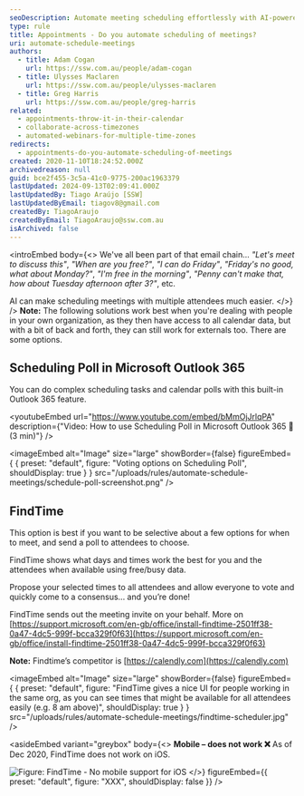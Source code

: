 ```yaml
---
seoDescription: Automate meeting scheduling effortlessly with AI-powered solutions like Outlook 365's Scheduling Poll and FindTime for faster, stress-free coordination
type: rule
title: Appointments - Do you automate scheduling of meetings?
uri: automate-schedule-meetings
authors:
  - title: Adam Cogan
    url: https://ssw.com.au/people/adam-cogan
  - title: Ulysses Maclaren
    url: https://ssw.com.au/people/ulysses-maclaren
  - title: Greg Harris
    url: https://ssw.com.au/people/greg-harris
related:
  - appointments-throw-it-in-their-calendar
  - collaborate-across-timezones
  - automated-webinars-for-multiple-time-zones
redirects:
  - appointments-do-you-automate-scheduling-of-meetings
created: 2020-11-10T18:24:52.000Z
archivedreason: null
guid: bce2f455-3c5a-41c0-9775-200ac1963379
lastUpdated: 2024-09-13T02:09:41.000Z
lastUpdatedBy: Tiago Araújo [SSW]
lastUpdatedByEmail: tiagov8@gmail.com
createdBy: TiagoAraujo
createdByEmail: TiagoAraujo@ssw.com.au
isArchived: false
---
```


<introEmbed
  body={<>
We've all been part of that email chain... _"Let's meet to discuss this"_, _"When are you free?"_, _"I can do Friday"_, _"Friday's no good, what about Monday?"_, _"I'm free in the morning"_, _"Penny can't make that, how about Tuesday afternoon after 3?"_, etc.

AI can make scheduling meetings with multiple attendees much easier.
  </>}
/>
**Note:** The following solutions work best when you're dealing with people in your own organization, as they then have access to all calendar data, but with a bit of back and forth, they can still work for externals too. There are some options.

## Scheduling Poll in Microsoft Outlook 365

You can do complex scheduling tasks and calendar polls with this built-in Outlook 365 feature.

<youtubeEmbed url="https://www.youtube.com/embed/bMmOjJrlqPA" description={"Video: How to use Scheduling Poll in Microsoft Outlook 365 📆 (3 min)"} />


<imageEmbed
  alt="Image"
  size="large"
  showBorder={false}
  figureEmbed={ {
    preset: "default",
    figure: "Voting options on Scheduling Poll",
    shouldDisplay: true
  } }
  src="/uploads/rules/automate-schedule-meetings/schedule-poll-screenshot.png"
/>

## FindTime

This option is best if you want to be selective about a few options for when to meet, and send a poll to attendees to choose.

FindTime shows what days and times work the best for you and the attendees when available using free/busy data.

Propose your selected times to all attendees and allow everyone to vote and quickly come to a consensus... and you’re done!

FindTime sends out the meeting invite on your behalf. More on [https://support.microsoft.com/en-gb/office/install-findtime-2501ff38-0a47-4dc5-999f-bcca329f0f63](https://support.microsoft.com/en-gb/office/install-findtime-2501ff38-0a47-4dc5-999f-bcca329f0f63)

**Note:** Findtime’s competitor is [https://calendly.com](https://calendly.com)


<imageEmbed
  alt="Image"
  size="large"
  showBorder={false}
  figureEmbed={ {
    preset: "default",
    figure: "FindTime gives a nice UI for people working in the same org, as you can see times that might be available for all attendees easily (e.g. 8 am above)",
    shouldDisplay: true
  } }
  src="/uploads/rules/automate-schedule-meetings/findtime-scheduler.jpg"
/>

<asideEmbed
  variant="greybox"
  body={<>
    **Mobile – does not work ❌**
As of Dec 2020, FindTime does not work on iOS.

![Figure: FindTime - No mobile support for iOS](/uploads/rules/automate-schedule-meetings/findtime-mobile.jpg)
  </>}
  figureEmbed={{
    preset: "default",
    figure: "XXX",
    shouldDisplay: false
  }}
/>
